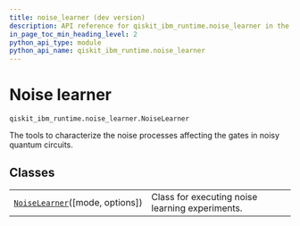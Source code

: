 ```yaml
---
title: noise_learner (dev version)
description: API reference for qiskit_ibm_runtime.noise_learner in the dev version of qiskit-ibm-runtime
in_page_toc_min_heading_level: 2
python_api_type: module
python_api_name: qiskit_ibm_runtime.noise_learner
---
```


<span id="noise-learner-qiskit-ibm-runtime-noise-learner-noiselearner" />

<span id="module-qiskit_ibm_runtime.noise_learner" />

# Noise learner

`qiskit_ibm_runtime.noise_learner.NoiseLearner`

The tools to characterize the noise processes affecting the gates in noisy quantum circuits.

## Classes

|                                                                                                                 |                                                 |
| --------------------------------------------------------------------------------------------------------------- | ----------------------------------------------- |
| [`NoiseLearner`](noise-learner-noise-learner "qiskit_ibm_runtime.noise_learner.NoiseLearner")(\[mode, options]) | Class for executing noise learning experiments. |

